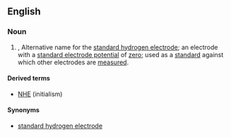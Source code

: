 ==English==
===Noun===
{{wikipedia}}
{{en-noun|sg=[[normal]] [[hydrogen]] [[electrode]]}}
#{{physics}}, {{chemistry}} Alternative name for the [[standard hydrogen electrode]]; an electrode with a [[standard electrode potential]] of [[zero]]; used as a [[standard]] against which other electrodes are [[measured]].

====Derived terms====
*[[NHE]] (initialism)

====Synonyms====
*[[standard hydrogen electrode]]